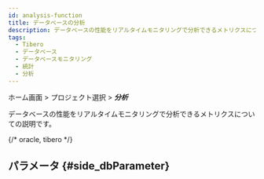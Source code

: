 ```yaml
---
id: analysis-function
title: データベースの分析
description: データベースの性能をリアルタイムモニタリングで分析できるメトリクスについての説明です。
tags:
  - Tibero
  - データベース
  - データベースモニタリング
  - 統計
  - 分析
---
```


ホーム画面 > プロジェクト選択 > **_分析_**

データベースの性能をリアルタイムモニタリングで分析できるメトリクスについての説明です。


<Dbcounttrend />


<Dbcomparecounttrend />


<Dbusingcounttrendchart />


<Dblocktree />

{/* oracle, tibero */}

<Dbparallelquerytree />

## パラメータ {#side_dbParameter}


<Dbparameters />
